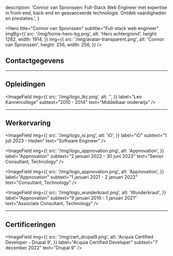 
  description:
    'Connor van Spronssen: Full-Stack Web Engineer met expertise in front-end, back-end en geavanceerde technologie. Ontdek vaardigheden en prestaties.',
}

<Hero
  title="Connor van Spronssen"
  subtitle="Full-stack web engineer"
  imgBg={{
    src: '/img/home-hero-bg.png',
    alt: 'Hero achtergrond',
    height: 1282,
    width: 1914,
  }}
  img={{
    src: '/img/avatar-transparent.png',
    alt: 'Connor van Spronssen',
    height: 256,
    width: 256,
  }}
/>

<ContentContainer>

## Contactgegevens

<div className="grid grid-cols-2 gap-4 max-md:grid-cols-1">
  <Field label="E-mail" value="info@dobefu.com" />
  <Field label="Geboortedatum" value="18 september 1997" />
</div>

---

## Opleidingen

<div className="grid grid-cols-2 gap-4 max-md:grid-cols-1">
  <ImageField
    img={{
      src: '/img/logo_glu.png',
      alt: '',
    }}
    label="Grafisch Lyceum Utrecht"
    subtext="2015 - 2019"
    text="Game Developer"
  />

  <ImageField
    img={{
      src: '/img/logo_lkc.png',
      alt: '',
    }}
    label="Leo Kannercollege"
    subtext="2010 - 2014"
    text="Middelbaar onderwijs"
  />
</div>

---

## Werkervaring

<ImageField
  img={{
    src: '/img/logo_io.png',
    alt: 'iO',
  }}
  label="iO"
  subtext="1 juli 2023 - Heden"
  text="Software Engineer"
/>

<ImageField
  img={{
    src: '/img/logo_appnovation.png',
    alt: 'Appnovation',
  }}
  label="Appnovation"
  subtext="2 januari 2022 - 30 juni 2023"
  text="Senior Consultant, Technology"
/>

<ImageField
  img={{
    src: '/img/logo_appnovation.png',
    alt: 'Appnovation',
  }}
  label="Appnovation"
  subtext="1 januari 2021 - 2 januari 2022"
  text="Consultant, Technology"
/>

<ImageField
  img={{
    src: '/img/logo_wunderkraut.png',
    alt: 'Wunderkraut',
  }}
  label="Appnovation"
  subtext="9 januari 2019 - 1 januari 2021"
  text="Associate Consultant, Technology"
/>

---

## Certificeringen

<ImageField
  img={{
    src: '/img/cert_drupal9.png',
    alt: 'Acquia Certified Developer - Drupal 9',
  }}
  label="Acquia Certified Developer"
  subtext="7 december 2022"
  text="Drupal 9"
/>

</ContentContainer>

